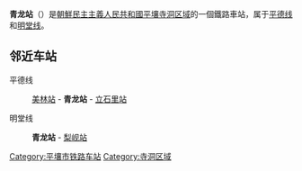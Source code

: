 {{unreferenced|time=2015-01-28T08:27:58+00:00}}
{{朝鮮半島車站資訊
|公司色 = blue
|文字色 = 
|站名 = 青龙站
|圖片 = 
|pxl = 
|圖片說明 =
|前一站1 = [[美林站|美林]]
|前一站距離1 = 5.9
|後一站距離1 = 1.8
|後一站1 = [[立石里站_(黄海北道)|立石里]]
|所屬路線1 = [[平德线|平德线]]
|距離1 = 19.3
|起點站1 = [[平壤站|平壤]]
|前一站2 = 
|前一站距離2 = 
|後一站距離2 = 
|後一站2 = [[梨岘站|梨岘]]
|所屬路線2 = [[明堂线|明堂线]]
|距離2 = 0.0
|起點站2 = 青龙
|諺文 = 청룡역
|朝鮮漢字 = 靑龍驛
|文觀部式 = Cheongryong-yeok
|馬-賴式 = Ch'ŏngryong-yŏk
|副站名 = 
|車站編號 = 
|停站路線數 = 
|所屬公司 = [[朝鮮民主主義人民共和國鐵道省|朝鮮民主主義人民共和國鐵道省]]
|所在地 =[[平壤|平壤]][[寺洞区域|寺洞区域]]
|車站構造 = 地面车站
|月台配置 = 
|啟用年月日 =
|廢站年月日 = 
|上下車人次 = 
|統計年度 = 
|轉車 = 
|備註 = 
|全寬備註 = 
}}

'''青龙站'''（{{lang-ko|청룡역}}）是[[朝鮮民主主義人民共和國|朝鮮民主主義人民共和國]][[平壤|平壤]][[寺洞区域|寺洞区域]]的一個鐵路車站，属于[[平德线|平德线]]和[[明堂线|明堂线]]。

==邻近车站==
平德线
:[[美林站|美林站]] - '''青龙站''' - [[立石里站_(黄海北道)|立石里站]]
明堂线
:'''青龙站''' - [[梨岘站|梨岘站]]

{{朝鲜铁路小作品}}

{{平德线}}
{{明堂线}}

[[Category:平壤市铁路车站|Category:平壤市铁路车站]]
[[Category:寺洞区域|Category:寺洞区域]]